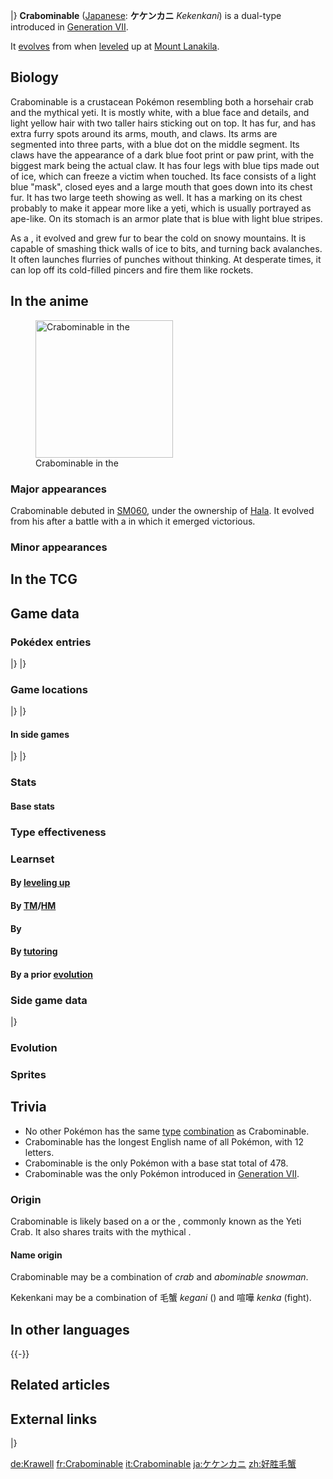 {{PokémonPrevNext/Head|type=Fighting|type2=Ice}}
{{PokémonPrevNext/Pokémon|type=Fighting|prevnum=739|prev=Crabrawler|nextnum=741|next=Oricorio}}
|}
{{Pokémon Infobox
|name=Crabominable
|jname=ケケンカニ
|tmname=Kekenkani
|ndex=740
|type1=Fighting
|type2=Ice
|category=Woolly Crab
|height-ftin=5'07"
|height-m=1.7
|weight-lbs=396.8
|weight-kg=180.0
|adex=060
|abilityn=d
|ability1=Hyper Cutter
|ability2=Iron Fist
|abilityd=Anger Point
|egggroupn=1
|egggroup1=Water 3
|eggcycles=20
|evtotal=2
|evat=2
|expyield=167
|lv100exp=1,000,000
|gendercode=127
|color=White
|catchrate=60
|body=14
|pokefordex=crabominable
|generation=7
|friendship=70
}}
'''Crabominable''' ([[List of Japanese Pokémon names|Japanese]]: '''ケケンカニ''' ''Kekenkani'') is a dual-type {{2t|Fighting|Ice}} {{OBP|Pokémon|species}} introduced in [[Generation VII]].

It [[Evolution|evolves]] from {{p|Crabrawler}} when [[level]]ed up at [[Mount Lanakila]].

==Biology==
Crabominable is a crustacean Pokémon resembling both a horsehair crab and the mythical yeti. It is mostly white, with a blue face and details, and light yellow hair with two taller hairs sticking out on top. It has fur, and has extra furry spots around its arms, mouth, and claws. Its arms are segmented into three parts, with a blue dot on the middle segment. Its claws have the appearance of a dark blue foot print or paw print, with the biggest mark being the actual claw. It has four legs with blue tips made out of ice, which can freeze a victim when touched. Its face consists of a light blue "mask", closed eyes and a large mouth that goes down into its chest fur. It has two large teeth showing as well. It has a marking on its chest probably to make it appear more like a yeti, which is usually portrayed as ape-like. On its stomach is an armor plate that is blue with light blue stripes.

As a {{p|Crabrawler}}, it evolved and grew fur to bear the cold on snowy mountains. It is capable of smashing thick walls of ice to bits, and turning back avalanches. It often launches flurries of punches without thinking. At desperate times, it can lop off its cold-filled pincers and fire them like rockets.

==In the anime==
[[File:Hala Crabominable.png|thumb|left|220px|Crabominable in the {{pkmn|anime}}]]
===Major appearances===
Crabominable debuted in [[SM060]], under the ownership of [[Hala]]. It evolved from his {{p|Crabrawler}} after a battle with a {{p|Sneasel}} in which it emerged victorious.

===Minor appearances===

{{clear}}
<!--
==In the manga==-->

==In the TCG==
{{main|Crabominable (TCG)}}

==Game data==
===Pokédex entries===
{{Dex/Header|type=Fighting|type2=Ice}}
{{Dex/NA|gen=VII}}
{{Dex/Gen|gen=VII}}
{{Dex/Entry1|v=Sun|entry=It aimed for the top but got lost and ended up on a snowy mountain. Being forced to endure the cold, this Pokémon evolved and grew fur.}}
{{Dex/Entry1|v=Moon|entry=It just throws punches indiscriminately. In times of desperation, it can lop off its own pincers and fire them like rockets.}}
{{Dex/Entry1|v=Ultra Sun|entry=It stores coldness in its pincers and pummels its foes. It can even smash thick walls of ice to bits!}}
{{Dex/Entry1|v=Ultra Moon|entry=Before it stops to think, it just starts pummeling. There are records of its turning back avalanches with a flurry of punches.}}
|}
|}
{{Dex/Footer}}

===Game locations===
{{Availability/Header|type=Fighting|type2=Ice}}
{{Availability/NA|gen=VII}}
{{Availability/Gen|gen=VII}}
{{Availability/Entry2|v=Sun|v2=Moon|area=[[Evolution|Evolve]] {{p|Crabrawler}}}}
{{Availability/Entry2|v=Ultra Sun|v2=Ultra Moon|area=[[Evolution|Evolve]] {{p|Crabrawler}}}}
|}
|}
{{Availability/Footer}}

====In side games====
{{Availability/Header|type=Fighting|type2=Ice}}
{{Availability/Cross}}
{{Availability/Entry1|1|v=Shuffle|color={{beauty color}}|area=Event: [[Special Stages#18th release|''Pokémon Safari'']] <small>(18th release)</small>}}
|}
|}
{{Availability/Footer}}

===Stats===
====Base stats====
{{Stats
|type=Fighting
|type2=Ice
|HP=97
|Attack=132
|Defense=77
|SpAtk=62
|SpDef=67
|Speed=43}}

===Type effectiveness===
{{TypeEffectiveness
|type1=Fighting
|type2=Ice
|Normal=100
|Fighting=200
|Flying=200
|Poison=100
|Ground=100
|Rock=100
|Bug=50
|Ghost=100
|Steel=200
|Fire=200
|Water=100
|Grass=100
|Electric=100
|Psychic=200
|Ice=50
|Dragon=100
|Dark=50
|Fairy=200}}

===Learnset===
====By [[Level|leveling up]]====
{{learnlist/levelh/7|Crabominable|Fighting|Ice|7}}
{{learnlist/level7|1|Ice Punch|Ice|Physical|75|100|15||'''}}
{{learnlist/level7|1|Bubble|Water|Special|40|100|30}}
{{learnlist/level7|1|Rock Smash|Fighting|Physical|40|100|15||'''}}
{{learnlist/level7|1|Leer|Normal|Status|—|100|30}}
{{learnlist/level7|1|Pursuit|Dark|Physical|40|100|20}}
{{learnlist/level7|{{tt|Evo.|Learned upon evolving}}|Ice Punch|Ice|Physical|75|100|15||'''}}
{{learnlist/level7|5|Rock Smash|Fighting|Physical|40|100|15||'''}}
{{learnlist/level7|9|Leer|Normal|Status|—|100|30}}
{{learnlist/level7|13|Pursuit|Dark|Physical|40|100|20}}
{{learnlist/level7|17|Bubble Beam|Water|Special|65|100|20}}
{{learnlist/level7|22|Power-Up Punch|Fighting|Physical|40|100|20||'''}}
{{learnlist/level7|25|Dizzy Punch|Normal|Physical|70|100|10}}
{{learnlist/level7|29|Avalanche|Ice|Physical|60|100|10||'''}}
{{learnlist/level7|33|Reversal|Fighting|Physical|—|100|15||'''}}
{{learnlist/level7|37|Ice Hammer|Ice|Physical|100|90|10||'''}}
{{learnlist/level7|42|Iron Defense|Steel|Status|—|—|15}}
{{learnlist/level7|45|Dynamic Punch|Fighting|Physical|100|50|5||'''}}
{{learnlist/level7|49|Close Combat|Fighting|Physical|120|100|5||'''}}
{{learnlist/levelf/7|Crabominable|Fighting|Ice|7}}

====By [[TM]]/[[HM]]====
{{learnlist/tmh/7|Crabominable|Fighting|Ice|7}}
{{learnlist/tm7|TM01|Work Up|Normal|Status|—|—|30}}
{{learnlist/tm7|TM06|Toxic|Poison|Status|—|90|10}}
{{learnlist/tm7|TM07|Hail|Ice|Status|—|—|10}}
{{learnlist/tm7|TM08|Bulk Up|Fighting|Status|—|—|20}}
{{learnlist/tm7|TM10|Hidden Power|Normal|Special|60|100|15}}
{{learnlist/tm7|TM11|Sunny Day|Fire|Status|—|—|5}}
{{learnlist/tm7|TM13|Ice Beam|Ice|Special|90|100|10||'''}}
{{learnlist/tm7|TM14|Blizzard|Ice|Special|110|70|5||'''}}
{{learnlist/tm7|TM17|Protect|Normal|Status|—|—|10}}
{{learnlist/tm7|TM18|Rain Dance|Water|Status|—|—|5}}
{{learnlist/tm7|TM21|Frustration|Normal|Physical|—|100|20}}
{{learnlist/tm7|TM26|Earthquake|Ground|Physical|100|100|10}}
{{learnlist/tm7|TM27|Return|Normal|Physical|—|100|20}}
{{learnlist/tm7|TM31|Brick Break|Fighting|Physical|75|100|15||'''}}
{{learnlist/tm7|TM32|Double Team|Normal|Status|—|—|15}}
{{learnlist/tm7|TM39|Rock Tomb|Rock|Physical|60|95|15}}
{{learnlist/tm7|TM42|Facade|Normal|Physical|70|100|20}}
{{learnlist/tm7|TM44|Rest|Psychic|Status|—|—|10}}
{{learnlist/tm7|TM45|Attract|Normal|Status|—|100|15}}
{{learnlist/tm7|TM46|Thief|Dark|Physical|60|100|25}}
{{learnlist/tm7|TM48|Round|Normal|Special|60|100|15}}
{{learnlist/tm7|TM52|Focus Blast|Fighting|Special|120|70|5||'''}}
{{learnlist/tm7|TM55|Scald|Water|Special|80|100|15}}
{{learnlist/tm7|TM56|Fling|Dark|Physical|—|100|10}}
{{learnlist/tm7|TM59|Brutal Swing|Dark|Physical|60|100|20}}
{{learnlist/tm7|TM66|Payback|Dark|Physical|50|100|10}}
{{learnlist/tm7|TM68|Giga Impact|Normal|Physical|150|90|5}}
{{learnlist/tm7|TM71|Stone Edge|Rock|Physical|100|80|5}}
{{learnlist/tm7|TM78|Bulldoze|Ground|Physical|60|100|20}}
{{learnlist/tm7|TM79|Frost Breath|Ice|Special|60|90|10||'''}}
{{learnlist/tm7|TM80|Rock Slide|Rock|Physical|75|90|10}}
{{learnlist/tm7|TM87|Swagger|Normal|Status|—|85|15}}
{{learnlist/tm7|TM88|Sleep Talk|Normal|Status|—|—|10}}
{{learnlist/tm7|TM90|Substitute|Normal|Status|—|—|10}}
{{learnlist/tm7|TM100|Confide|Normal|Status|—|—|20}}
{{learnlist/tmf/7|Crabominable|Fighting|Ice|7}}

====By {{pkmn|breeding}}====
{{learnlist/breedh/7|Crabominable|Fighting|Ice|7}}
{{learnlist/breed7|{{MSP|345|Lileep}}{{MSP|346|Cradily}}|Amnesia|Psychic|Status|—|—|20}}
{{learnlist/breed7|{{MSP|566|Archen}}{{MSP|567|Archeops}}|Endeavor|Normal|Physical|—|100|5}}
{{learnlist/breed7|{{MSP|341|Corphish}}|Superpower|Fighting|Physical|120|100|5|*|'''}}
{{learnlist/breed7|{{MSP|099|Kingler}}{{MSP|564|Tirtouga}}{{MSP|565|Carracosta}}|Wide Guard|Rock|Status|—|—|10}}
{{learnlist/breedf/7|Crabominable|Fighting|Ice|7}}

====By [[Move Tutor|tutoring]]====
{{learnlist/tutorh/7|Crabominable|Fighting|Ice|7}}
{{learnlist/tutor7|Block|Normal|Status|—|—|5|||no|yes}}
{{learnlist/tutor7|Drain Punch|Fighting|Physical|75|100|10||'''|no|yes}}
{{learnlist/tutor7|Dual Chop|Dragon|Physical|40|90|15|||no|yes}}
{{learnlist/tutor7|Endeavor|Normal|Physical|—|100|5|||no|yes}}
{{learnlist/tutor7|Focus Punch|Fighting|Physical|150|100|20||'''|no|yes}}
{{learnlist/tutor7|Ice Punch|Ice|Physical|75|100|15||'''|no|yes}}
{{learnlist/tutor7|Icy Wind|Ice|Special|55|95|15||'''|no|yes}}
{{learnlist/tutor7|Iron Defense|Steel|Status|—|—|15|||no|yes}}
{{learnlist/tutor7|Iron Head|Steel|Physical|80|100|15|||no|yes}}
{{learnlist/tutor7|Snore|Normal|Special|50|100|15|||no|yes}}
{{learnlist/tutor7|Superpower|Fighting|Physical|120|100|5||'''|no|yes}}
{{learnlist/tutor7|Thunder Punch|Electric|Physical|75|100|15|||no|yes}}
{{learnlist/tutor7|Zen Headbutt|Psychic|Physical|80|90|15|||no|yes}}
{{learnlist/tutorf/7|Crabominable|Fighting|Ice|7}}

====By a prior [[evolution]]====
{{learnlist/prevoh/7|Crabominable|Fighting|Ice|7}}
{{learnlist/prevo7|739|Crabrawler|||||Crabhammer|Water|Physical|100|90|10}}
{{learnlist/prevof/7|Crabominable|Fighting|Ice|7}}

===Side game data===
{{Spindata/Head|type=Fighting|type2=Ice}}
{{Spindata/Shuffle|col=6|type=Fighting|ndex=740|num=743
|min=60
|max=105
|raisemaxlevel=5
|skill=Counterattack+
|skilldesc=Deals even more damage the more disruptions there are.
}}
|}

===Evolution===
{{Evobox-2
|type1=Fighting
|type2=Ice
|pictype=art
|no1=739
|name1=Crabrawler
|type1-1=Fighting
|evo1={{bag|Town Map}}<br>{{color2|000|Level|Level up}}<br>at {{color2|000|Mount Lanakila}}
|no2=740
|name2=Crabominable
|type1-2=Fighting
|type2-2=Ice}}

===Sprites===
{{Spritebox/Header|type=Fighting|type2=Ice}}
{{Spritebox/NA|gen=VII}}
{{Spritebox/7|ndex=740}}
{{Spritebox/Footer|740|Crabominable}}

==Trivia==
* No other Pokémon has the same [[type]] [[List of Pokémon with unique type combinations|combination]] as Crabominable.
* Crabominable has the longest English name of all Pokémon, with 12 letters.
* Crabominable is the only Pokémon with a base stat total of 478.
* Crabominable was the only {{type|Ice}} Pokémon introduced in [[Generation VII]].

===Origin===
Crabominable is likely based on a {{wp|horsehair crab}} or the ''{{wp|Kiwa hirsuta}}'', commonly known as the Yeti Crab. It also shares traits with the mythical {{wp|Yeti}}.
====Name origin====
Crabominable may be a combination of ''crab'' and ''abominable snowman''.

Kekenkani may be a combination of 毛蟹 ''kegani'' ({{wp|horsehair crab}}) and 喧嘩 ''kenka'' (fight).

==In other languages==
{{Other languages|type=Fighting|type2=Ice
|ja=ケケンカニ ''Kekenkani''|jameaning=From {{tt|毛蟹 ''kegani''|horsehair crab}} and {{tt|喧嘩 ''kenka''|fight}}
|fr=Crabominable|frmeaning=Same as English name
|es=Crabominable|esmeaning=Same as English name
|de=Krawell|demeaning=From ''{{tt|Krabbe|crab}}'' and ''{{tt|Krawall|riot}}''
|it=Crabominable|itmeaning=Same as English name
|ko=모단단게 ''Modandange''|komeaning=From {{tt|모 (毛) ''mo''|fur}}, {{tt|단단하다 ''dandanhada''|tough}}, and {{tt|게 ''ge''|crab}}
|zh_cmn=好勝毛蟹 / 好胜毛蟹 ''Hàoshèngmáoxiè''|zh_cmnmeaning=From {{tt|好勝 / 好胜 ''hàoshèng''|competitive; aggresive}} and {{tt|毛蟹 ''máoxiè''|horsehair crab}}
|zh_yue=好勝毛蟹 ''Housingmòuhháaih''|zh_yuemeaning=From {{tt|好勝 ''housing''|competitive; aggresive}} and {{tt|毛蟹 ''mòuhháaih''|horsehair crab}}
|ru=Крабаминабл ''Krabaminabl''|rumeaning=Transcription of English name
}}
{{-}}

==Related articles==
<!--
==Notes==
<references/>-->

==External links==
{{PokémonPrevNext/Head|type=Fighting|type2=Ice}}
{{PokémonPrevNext/Pokémon|type=Fighting|prevnum=739|prev=Crabrawler|nextnum=741|next=Oricorio}}
|}
{{Project Pokédex notice}}

[[de:Krawell]]
[[fr:Crabominable]]
[[it:Crabominable]]
[[ja:ケケンカニ]]
[[zh:好胜毛蟹]]